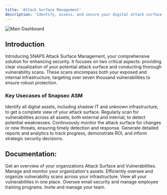 ```yaml
---
title: 'Attack Surface Management'
description: 'Identify, assess, and secure your digital attack surface effectively'
---
```



<img
  className="hidden dark:block"
  src="/images/asm/0.png"
  alt="Main Dashboard"
/>


## Introduction

Introducing SNAPS Attack Surface Management, your comprehensive solution for enhancing security. It focuses on two critical aspects: providing clear visualization of your potential attack surface and conducting thorough vulnerability scans. These scans encompass both your exposed and internal infrastructure, targeting over seven thousand vulnerabilities to ensure robust protection.







### Key Usecases of Snapsec ASM
<AccordionGroup>
  <Accordion icon="search" title="Asset Discovery">
    Identify all digital assets, including shadow IT and unknown infrastructure, to get a complete view of your attack surface.
  </Accordion>
  <Accordion icon="shield-alt" title="Continuious Vulnerability Scanning">
    Regularly scan for vulnerabilities across all assets, both external and internal, to detect potential weaknesses.
  </Accordion>
  <Accordion icon="sync-alt" title="Continuous Monitoring">
    Continuously monitor the attack surface for changes or new threats, ensuring timely detection and response.
  </Accordion>
  <Accordion icon="file-alt" title="Reporting and Analytics">
    Generate detailed reports and analytics to track progress, demonstrate ROI, and inform strategic security decisions.
  </Accordion>
</AccordionGroup>


## Documentation:

<CardGroup>


<Card title="Dashboard" icon="table-columns" href="/products/asm/articles/dashboard">
  Get an overview of your organizations Attack Surface and Vulnerabilities.
</Card>

<Card title="Asset Catalog" icon="clipboard" href="/products/asm/articles/assets">
  Manage and monitor your organization's assets.
</Card>

<Card title="Vulnerability Scans" icon="paper-plane" href="/products/asm/articles/scans">
  Efficiently oversee and organize vulnerability scans across your infrastructure.
</Card>

<Card title="Vulnerability List" icon="list" href="/products/asm/articles/list">
  View all your vulnerabilities in one place.
</Card>

<Card title="Employees and Groups" icon="bug" href="/products/asm/articles/employees">
  Oversee email security and manage employee training programs.
</Card>



<Card title="User Management" icon="users" href="/products/asm/articles/users">
  Invite and manage your team.
</Card>





</CardGroup>

